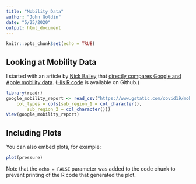 ```yaml
---
title: "Mobility Data"
author: "John Goldin"
date: "5/25/2020"
output: html_document
---
```


```r
knitr::opts_chunk$set(echo = TRUE)
```

## Looking at Mobility Data

I started with an article by [Nick Bailey](https://www.ubdc.ac.uk/about-ubdc/who-we-are/team-profiles/directors/nick-bailey/) that
[directly compares Google and Apple mobility data](https://www.ubdc.ac.uk/news-media/2020/may/apples-and-pears-comparing-google-and-apple-mobility-data/). 
([His R code](https://github.com/nick-bailey/Google-and-Apple-mobility-data/blob/master/Google%20and%20Apple%20-%20four%20cities.Rmd) is available on Github.)

```r
library(readr)
google_mobility_report <- read_csv("https://www.gstatic.com/covid19/mobility/Global_Mobility_Report.csv?cachebust=2dcf78defb92930a", 
    col_types = cols(sub_region_1 = col_character(), 
        sub_region_2 = col_character()))
View(google_mobility_report)
```

## Including Plots

You can also embed plots, for example:

```r
plot(pressure)
```

Note that the `echo = FALSE` parameter was added to the code chunk to prevent printing of the R code that generated the plot.
